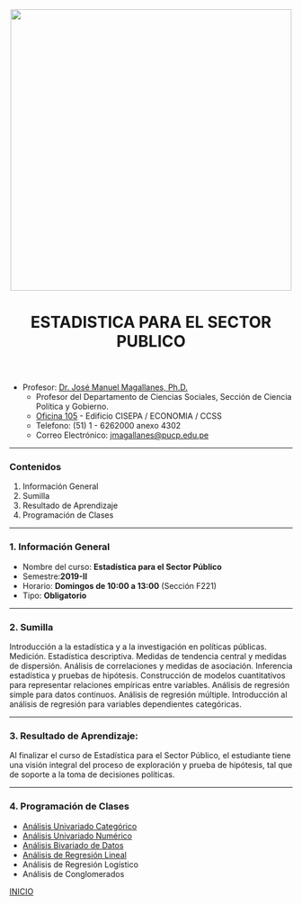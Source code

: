 <center><img src="https://github.com/PoliticayGobiernoPUCP/estadistica_anapol2/raw/master/PICS/LOGO_PUCP.png" width="500"></center>

<center> <header><h1>ESTADISTICA PARA EL SECTOR PUBLICO</h1>  </header></center>

* Profesor:  <a href="http://www.pucp.edu.pe/profesor/jose-manuel-magallanes/" target="_blank">Dr. José Manuel Magallanes, Ph.D.</a> <br>
    - Profesor del Departamento de Ciencias Sociales, Sección de Ciencia Política y Gobierno.
    - [Oficina 105](https://goo.gl/maps/xuGeG6o9di1i1y5m6) - Edificio CISEPA / ECONOMIA / CCSS
    - Telefono: (51) 1 - 6262000 anexo 4302
    - Correo Electrónico: [jmagallanes@pucp.edu.pe](mailto:jmagallanes@pucp.edu.pe)
    
-----


<a id='beginning'></a>

### Contenidos


1. Información General
2. Sumilla
3. Resultado de Aprendizaje
4. Programación de Clases
   

____

<a id='part1'></a>

### 1. Información General


* Nombre del curso: **Estadística para el Sector Público**
* Semestre:**2019-II**
* Horario: **Domingos de 10:00 a 13:00** (Sección F221)
* Tipo: **Obligatorio** 

 
____
<a id='part2'></a>

### 2. Sumilla

Introducción a la estadística y a la investigación en políticas públicas. Medición. Estadística descriptiva. Medidas de tendencia central y medidas de dispersión. Análisis de correlaciones y medidas de asociación. Inferencia estadística y pruebas de hipótesis. Construcción de modelos cuantitativos para representar relaciones empíricas entre variables. Análisis de regresión simple para datos continuos. Análisis de regresión múltiple. Introducción al análisis de regresión para variables dependientes categóricas.



____
<a id='part3'></a>

### 3. Resultado de Aprendizaje:

Al finalizar el curso de Estadística para el Sector Público, el estudiante tiene una visión integral del proceso de exploración y prueba de hipótesis, tal que de soporte a la toma de decisiones políticas.



____
<a id='part4'></a>

### 4. Programación de Clases

* [Análisis Univariado Categórico](https://htmlpreview.github.io/?https://github.com/PoliticayGobiernoPUCP/EstadisticaSectorPublico/blob/master/ExploracionCategorica.html)
* [Análisis Univariado Numérico](https://htmlpreview.github.io/?https://github.com/PoliticayGobiernoPUCP/EstadisticaSectorPublico/blob/master/ExploracionNumerica1.html)
* [Análisis Bivariado de Datos](https://htmlpreview.github.io/?https://github.com/PoliticayGobiernoPUCP/EstadisticaSectorPublico/blob/master/ExploracionBivariada.html)
* [Análisis de Regresión Lineal](https://htmlpreview.github.io/?https://github.com/PoliticayGobiernoPUCP/EstadisticaSectorPublico/blob/master/regresionCaso.html)
* Análisis de Regresión Logístico
* Análisis de Conglomerados






[INICIO](#beginning)